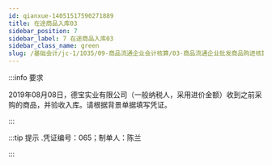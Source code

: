 ---
id: qianxue-14051517590271889
title: 在途商品入库03
sidebar_position: 7
sidebar_label: 7 在途商品入库03
sidebar_class_name: green
slug: /基础会计/jc-1/1035/09-商品流通企业会计核算/03-商品流通企业批发商品购进核算/qianxue-1405151458317717297/qianxue-14051517590271889/在途商品入库03
---

:::info 要求

2019年08月08日，德宝实业有限公司（一般纳税人，采用进价金额）收到之前采购的商品，并验收入库。请根据背景单据填写凭证。

:::

:::tip 提示
  .凭证编号：065；制单人：陈兰
:::
